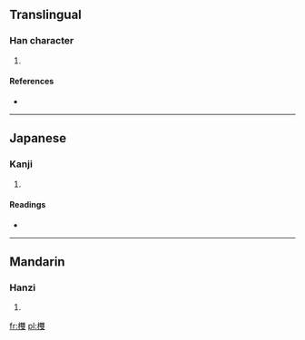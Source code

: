 ==Translingual==

===Han character===
{{Han char|rn=75|rad=木|as=18|sn=22|four=|canj=木人土水 (DOGE)}}

# {{defn|Han|sort=木18}}

====References====
* {{Han ref|kx=0563.120|dkj=15919|dj=0951.260|hdz=21323.140|uh=6B06|ud=27398}}

----

==Japanese==

===Kanji===
{{ja-kanji|grade=|rs=木18}}

# {{defn|lang=ja|sort=木18}}

====Readings====
* {{ja-readings|on=[[そう]] (sō)|kun=[[ふねのほ]] (funenoho)}}

----

==Mandarin==

===Hanzi===
{{cmn-hanzi|pin=[[shuāng]] ([[shuang1]])|wg=shuang<sup>1</sup>}}

# {{defn|lang=cmn|sort=木18}}

[[fr:欆]]
[[pl:欆]]